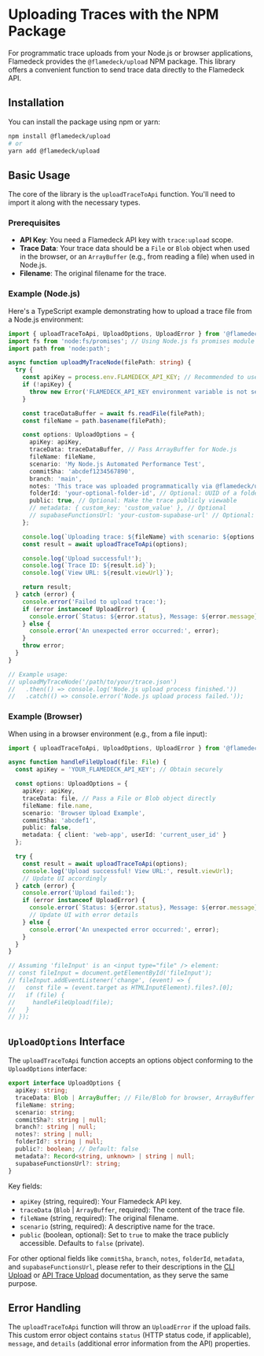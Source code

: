 # Uploading Traces with the NPM Package

For programmatic trace uploads from your Node.js or browser applications, Flamedeck provides the `@flamedeck/upload` NPM package. This library offers a convenient function to send trace data directly to the Flamedeck API.

## Installation

You can install the package using npm or yarn:

```bash
npm install @flamedeck/upload
# or
yarn add @flamedeck/upload
```

## Basic Usage

The core of the library is the `uploadTraceToApi` function. You'll need to import it along with the necessary types.

### Prerequisites

*   **API Key**: You need a Flamedeck API key with `trace:upload` scope.
*   **Trace Data**: Your trace data should be a `File` or `Blob` object when used in the browser, or an `ArrayBuffer` (e.g., from reading a file) when used in Node.js.
*   **Filename**: The original filename for the trace.

### Example (Node.js)

Here's a TypeScript example demonstrating how to upload a trace file from a Node.js environment:

```typescript
import { uploadTraceToApi, UploadOptions, UploadError } from '@flamedeck/upload';
import fs from 'node:fs/promises'; // Using Node.js fs promises module
import path from 'node:path';

async function uploadMyTraceNode(filePath: string) {
  try {
    const apiKey = process.env.FLAMEDECK_API_KEY; // Recommended to use environment variables
    if (!apiKey) {
      throw new Error('FLAMEDECK_API_KEY environment variable is not set.');
    }

    const traceDataBuffer = await fs.readFile(filePath);
    const fileName = path.basename(filePath);

    const options: UploadOptions = {
      apiKey: apiKey,
      traceData: traceDataBuffer, // Pass ArrayBuffer for Node.js
      fileName: fileName,
      scenario: 'My Node.js Automated Performance Test',
      commitSha: 'abcdef1234567890',
      branch: 'main',
      notes: 'This trace was uploaded programmatically via @flamedeck/upload from Node.js.',
      folderId: 'your-optional-folder-id', // Optional: UUID of a folder
      public: true, // Optional: Make the trace publicly viewable
      // metadata: { custom_key: 'custom_value' }, // Optional
      // supabaseFunctionsUrl: 'your-custom-supabase-url' // Optional: For self-hosted or testing
    };

    console.log(`Uploading trace: ${fileName} with scenario: ${options.scenario}...`);
    const result = await uploadTraceToApi(options);

    console.log('Upload successful!');
    console.log(`Trace ID: ${result.id}`);
    console.log(`View URL: ${result.viewUrl}`);

    return result;
  } catch (error) {
    console.error('Failed to upload trace:');
    if (error instanceof UploadError) {
      console.error(`Status: ${error.status}, Message: ${error.message}`, error.details);
    } else {
      console.error('An unexpected error occurred:', error);
    }
    throw error;
  }
}

// Example usage:
// uploadMyTraceNode('/path/to/your/trace.json')
//   .then(() => console.log('Node.js upload process finished.'))
//   .catch(() => console.error('Node.js upload process failed.'));
```

### Example (Browser)

When using in a browser environment (e.g., from a file input):

```typescript
import { uploadTraceToApi, UploadOptions, UploadError } from '@flamedeck/upload';

async function handleFileUpload(file: File) {
  const apiKey = 'YOUR_FLAMEDECK_API_KEY'; // Obtain securely

  const options: UploadOptions = {
    apiKey: apiKey,
    traceData: file, // Pass a File or Blob object directly
    fileName: file.name,
    scenario: 'Browser Upload Example',
    commitSha: 'abcdef1',
    public: false,
    metadata: { client: 'web-app', userId: 'current_user_id' }
  };

  try {
    const result = await uploadTraceToApi(options);
    console.log('Upload successful! View URL:', result.viewUrl);
    // Update UI accordingly
  } catch (error) {
    console.error('Upload failed:');
    if (error instanceof UploadError) {
      console.error(`Status: ${error.status}, Message: ${error.message}`, error.details);
      // Update UI with error details
    } else {
      console.error('An unexpected error occurred:', error);
    }
  }
}

// Assuming 'fileInput' is an <input type="file" /> element:
// const fileInput = document.getElementById('fileInput');
// fileInput.addEventListener('change', (event) => {
//   const file = (event.target as HTMLInputElement).files?.[0];
//   if (file) {
//     handleFileUpload(file);
//   }
// });
```

## `UploadOptions` Interface

The `uploadTraceToApi` function accepts an options object conforming to the `UploadOptions` interface:

```typescript
export interface UploadOptions {
  apiKey: string;
  traceData: Blob | ArrayBuffer; // File/Blob for browser, ArrayBuffer for Node.js
  fileName: string;
  scenario: string;
  commitSha?: string | null;
  branch?: string | null;
  notes?: string | null;
  folderId?: string | null;
  public?: boolean; // Default: false
  metadata?: Record<string, unknown> | string | null;
  supabaseFunctionsUrl?: string;
}
```

Key fields:

*   `apiKey` (string, required): Your Flamedeck API key.
*   `traceData` (`Blob` | `ArrayBuffer`, required): The content of the trace file.
*   `fileName` (string, required): The original filename.
*   `scenario` (string, required): A descriptive name for the trace.
*   `public` (boolean, optional): Set to `true` to make the trace publicly accessible. Defaults to `false` (private).

For other optional fields like `commitSha`, `branch`, `notes`, `folderId`, `metadata`, and `supabaseFunctionsUrl`, please refer to their descriptions in the [CLI Upload](/docs/cli-upload#available-options) or [API Trace Upload](/docs/api#query-parameters) documentation, as they serve the same purpose.

## Error Handling

The `uploadTraceToApi` function will throw an `UploadError` if the upload fails. This custom error object contains `status` (HTTP status code, if applicable), `message`, and `details` (additional error information from the API) properties. 
